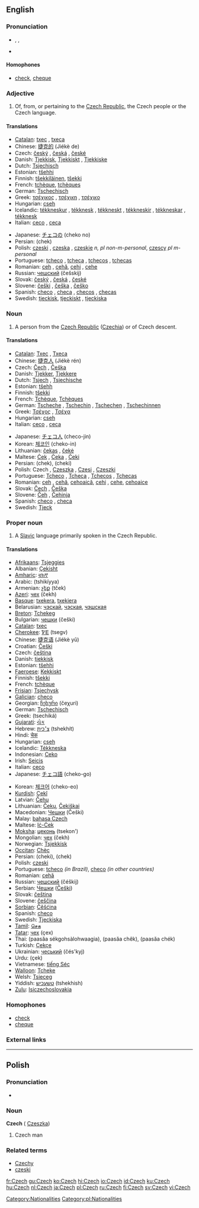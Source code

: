{{interwiktionary|code=cs}}
==English==

===Pronunciation===
*{{AHD|chĕk}}, {{IPA|/ʧek/}}, {{SAMPA|/tSek/}}
*{{audio|en-us-Czech.ogg|Audio (US)}}

====Homophones====
*[[check]], [[cheque]]

===Adjective===
{{en-adj|-}}

# Of, from, or pertaining to the [[Czech Republic]], the Czech people or the Czech language.

====Translations====
{{top}}
*[[Catalan]]: [[txec]] {{m}}, [[txeca]] {{f}}
*Chinese: [[捷克的]] (Jiékè de)
*Czech: [[český]] {{m}}, [[česká]] {{f}}, [[české]] {{n}}
*Danish: [[Tjekkisk]], [[Tjekkiskt]] {{n}}, [[Tjekkiske]] {{p}}
*Dutch: [[Tsjechisch]]
*Estonian: [[tšehhi]]
*Finnish: [[tšekkiläinen]], [[tšekki]]
*French: [[tchèque]], [[tchèques]] {{p}}
*German: [[Tschechisch]]
*Greek: [[τσέχικος]] {{m}}, [[τσέχικη]] {{f}}, [[τσέχικο]] {{n}}
*Hungarian: [[cseh]]
*Icelandic: [[tékkneskur]] {{m}}, [[tékknesk]] {{f}}, [[tékkneskt]] {{n}}, [[tékkneskir]] {{m}} {{p}},  [[tékkneskar]] {{f}} {{p}}, [[tékknesk]] {{n}} {{p}}
*Italian: [[ceco]] {{m}}, [[ceca]] {{f}}
{{mid}}
*Japanese: [[チェコ]]の (cheko no)
*Persian: {{FAchar|[[چک]]}} (chek)
*Polish: [[czeski]] {{m}}, [[czeska]] {{f}}, [[czeskie]] ''n, pl non-m-personal'', [[czescy]] ''pl m-personal''
*Portuguese: [[tcheco]] {{m}}, [[tcheca]] {{f}}, [[tchecos]] {{m}} {{p}}, [[tchecas]] {{f}} {{p}}
*Romanian: [[ceh]] {{m}}, [[cehă]], [[cehi]] {{p}}, [[cehe]] {{f}} {{p}}
*Russian: [[чешский]] (češskij)
*Slovak: [[český]] {{m}}, [[česká]] {{f}}, [[české]] {{n}}
*Slovene: [[češki]] {{m}}, [[češka]] {{f}}, [[češko]] {{n}}
*Spanish: [[checo]] {{m}}, [[checa]] {{f}}, [[checos]] {{m}} {{p}}, [[checas]] {{f}} {{p}}
*Swedish: [[tjeckisk]], [[tjeckiskt]] {{n}}, [[tjeckiska]] {{p}}
{{bottom}}

===Noun===
{{wikipedia}}
{{en-noun}}

# A person from the [[Czech Republic]] ([[Czechia]]) or of Czech descent.

====Translations====
{{trans-top|person}}
*[[Catalan]]: [[Txec]] {{m}}, [[Txeca]] {{f}}
*Chinese: [[捷克人]] (Jiékè rén)
*Czech: [[Čech]] {{m}}, [[Češka]] {{f}}
*Danish: [[Tjekker]], [[Tjekkere]] {{p}}
*Dutch: [[Tsjech]] {{m}}, [[Tsjechische]] {{f}}
*Estonian: [[tšehh]]
*Finnish: [[tšekki]]
*French: [[Tchèque]], [[Tchèques]] {{p}}
*German: [[Tscheche]] {{m}}, [[Tschechin]] {{f}}, [[Tschechen]] {{m}} {{p}}, [[Tschechinnen]] {{f}} {{p}}
*Greek: [[Τσέχος]] {{m}}, [[Τσέχα]] {{f}}
*Hungarian: [[cseh]]
*Italian: [[ceco]] {{m}}, [[ceca]] {{f}}
{{trans-mid}}
*Japanese: [[チェコ人]] (checo-jin)
*Korean: [[체코인]] (cheko-in)
*Lithuanian: [[čekas]] {{m}}, [[čekė]] {{f}}
*Maltese: [[Ċek]] {{m}}, [[Ċeka]] {{f}}, [[Ċeki]] {{p}}
*Persian: {{FAchar|[[چک]]}} (chek), {{FAchar|[[چکی]]}} (cheki)
*Polish: Czech {{m}}, [[Czeszka]] {{f}}, [[Czesi]] {{m}} {{p}}, [[Czeszki]] {{f}} {{p}}
*Portuguese: [[Tcheco]] {{m}}, [[Tcheca]] {{f}}, [[Tchecos]] {{m}} {{p}}, [[Tchecas]] {{f}} {{p}}
*Romanian: [[ceh]] {{m}}, [[cehă]], [[cehoaică]], [[cehi]] {{m}} {{p}}, [[cehe]], [[cehoaice]] {{f}} {{p}}
*Slovak: [[Čech]] {{m}}, [[Češka]] {{f}}
*Slovene: [[Čeh]] {{m}}, [[Čehinja]] {{f}}
*Spanish: [[checo]] {{m}}, [[checa]] {{f}}
*Swedish: [[Tjeck]]
{{trans-bottom}}

===Proper noun===
{{en-proper noun}}

# A [[Slavic]] language primarily spoken in the Czech Republic.

====Translations====
{{trans-top|language}}
*[[Afrikaans]]: [[Tsjeggies]]
*Albanian: [[Çekisht]]
*[[Amharic]]: [[ቼክኛ]]
*Arabic: {{ARchar|[[تشيكية]]}} (tshikíyya) {{f}}
*Armenian: [[չեք]] (tček)
*[[Azeri]]: [[чех]] (čekh)
*[[Basque]]: [[txekera]], [[txekiera]]
*Belarusian: [[чэскай]], [[чэская]], [[чэшская]]
*[[Breton]]: [[Tchekeg]]
*Bulgarian: [[чешки]] (češki)
*[[Catalan]]: [[txec]]
*[[Cherokee]]: [[ᏤᎬ]] (tsegv)
*Chinese: [[捷克语]] (Jiékè yǔ)
*Croatian: [[Češki]]
*Czech: [[čeština]] {{f}}
*Danish: [[tjekkisk]]
*Estonian: [[tšehhi]]
*[[Faeroese]]: [[Kekkiskt]]
*Finnish: [[tšekki]]
*French: [[tchèque]]
*[[Frisian]]: [[Tsjechysk]]
*[[Galician]]: [[checo]]
*Georgian: [[ჩეხური]] (čeχuri)
*German: [[Tschechisch]] {{n}}
*Greek: {{t+|el|τσεχικά|n|p}} (tsechiká)
*[[Gujarati]]: [[ચેક]]
*Hebrew: [[צ׳כית]] (tshekhít)
*Hindi: [[चेक]]
*Hungarian: [[cseh]]
*Icelandic: [[Tékkneska]]
*Indonesian: [[Ceko]]
*Irish: [[Seicis]]
*Italian: [[ceco]] {{m}}
*Japanese: [[チェコ語]] (cheko-go)
{{trans-mid}}
*Korean: [[체크어]] (cheko-eo)
*[[Kurdish]]: [[Çekî]]
*Latvian: [[Čehu]]
*Lithuanian: [[Čekų]], [[Čekiškai]]
*Macedonian: [[Чешки]] (Češki)
*Malay: [[bahasa Czech]]
*Maltese: [[Iċ-Ċek]]
*[[Moksha]]: [[цеконь]] (tsekon')
*Mongolian: [[чех]] (čekh)
*Norwegian: [[Tsjekkisk]]
*[[Occitan]]: [[Chèc]]
*Persian: {{FAchar|[[چکى]]}} (cheki), {{FAchar|[[چک]]}} (chek)
*Polish: [[czeski]] {{m}}
*Portuguese: [[tcheco]] ''(in Brazil)'', [[checo]] ''(in other countries)''
*Romanian: [[cehă]]
*Russian: [[чешский]] (čéškij)
*Serbian: [[Чешки]] ([[Češki]])
*Slovak: [[čeština]] {{f}}
*Slovene: [[češčina]] {{f}}
*[[Sorbian]]: [[Čěšćina]]
*Spanish: [[checo]] {{m}}
*Swedish: [[Tjeckiska]]
*[[Tamil]]: [[செக]]
*[[Tatar]]: [[чех]] (çex)
*Thai: {{THchar|[[ภาษาเซ็คโกฯ]]}} (paasăa sékgohsàlohwaagia), {{THchar|[[ภาษาเชค]]}} (paasăa chêk), {{THchar|[[ภาษาเช็ก]]}} (paasăa chék)
*Turkish: [[Çekçe]]
*Ukrainian: [[чеський]] (čés'kyj)
*Urdu: {{URchar|[[چيک]]}} (çek)
*Vietnamese: [[tiếng Séc]]
*[[Walloon]]: [[Tcheke]]
*Welsh: [[Tsieceg]]
*Yiddish: [[טשעכיש]] (tshekhish)
*[[Zulu]]: [[Isiczechoslovakia]]
{{trans-bottom}}

===Homophones===
*[[check]]
*[[cheque]]

===External links===
{{ethnologue|code=ces}}

----

==Polish==

===Pronunciation===
*{{IPAchar|/tʂex/}}

===Noun===
'''Czech''' {{m}} ({{f}} [[Czeszka]])

# Czech man

===Related terms===
*[[Czechy]]
*[[czeski]]

[[Category:Nationalities]]
[[Category:pl:Nationalities]]

[[fr:Czech]]
[[gu:Czech]]
[[ko:Czech]]
[[hi:Czech]]
[[io:Czech]]
[[id:Czech]]
[[ku:Czech]]
[[hu:Czech]]
[[nl:Czech]]
[[ja:Czech]]
[[pl:Czech]]
[[ru:Czech]]
[[fi:Czech]]
[[sv:Czech]]
[[vi:Czech]]